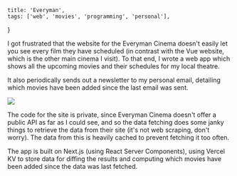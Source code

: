     title: 'Everyman',
    tags: ['web', 'movies', 'programming', 'personal'],
}

I got frustrated that the website for the Everyman Cinema doesn't easily let you see every film they have scheduled (in contrast with the Vue website, which is the other main cinema I visit). To that end, I wrote a web app which shows all the upcoming movies and their schedules for my local theatre.

It also periodically sends out a newsletter to my personal email, detailing which movies have been added since the last email was sent.

<Image src="https://cesque.com/storage/24/05/19/290663999007.png" wide />

The code for the site is private, since Everyman Cinema doesn't offer a public API as far as I could see, and so the data fetching does some janky things to retrieve the data from their site (it's not web scraping, don't worry). The data from this is heavily cached to prevent fetching it too often.

The app is built on Next.js (using React Server Components), using Vercel KV to store data for diffing the results and computing which movies have been added since the data was last fetched.